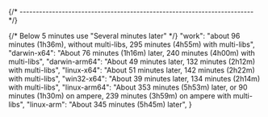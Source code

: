 
{/* ------------------------------------------------------------------------ */}

{/* Below 5 minutes use "Several minutes later" */}
    "work": "about 96 minutes (1h36m), without multi-libs, 295 minutes (4h55m) with multi-libs",
    "darwin-x64": "About 76 minutes (1h16m) later, 240 minutes (4h00m) with multi-libs",
    "darwin-arm64": "About 49 minutes later, 132 minutes (2h12m) with multi-libs",
    "linux-x64": "About 51 minutes later, 142 minutes (2h22m) with multi-libs",
    "win32-x64": "About 39 minutes later, 134 minutes (2h14m) with multi-libs",
    "linux-arm64": "About 353 minutes (5h53m) later, or 90 minutes (1h30m) on ampere, 239 minutes (3h59m) on ampere with multi-libs",
    "linux-arm": "About 345 minutes (5h45m) later",
}
